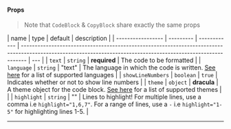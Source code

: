 #### Props

> Note that `CodeBlock` & `CopyBlock` share exactly the same props

| name              | type      | default      | description                                                                                                                                                    |
| ----------------- | --------- | ------------ | -------------------------------------------------------------------------------------------------------------------------------------------------------------- | --- |
| `text`            | `string`  | **required** | The code to be formatted                                                                                                                                       |
| `language`        | `string`  | "text"       | The language in which the code is written. [See here](LANGUAGES.md) for a list of supported languages                                                          |
| `showLineNumbers` | `boolean` | `true`       | Indicates whether or not to show line numbers                                                                                                                  |
| `theme`           | `object`  | **dracula**  | A theme object for the code block. [See here](THEMES.md) for a list of supported themes                                                                        |     |
| `highlight`       | `string`  | ""           | Lines to highlight! For multiple lines, use a comma i.e `highlight="1,6,7"`. For a range of lines, use a `-` i.e `highlight="1-5"` for highlighting lines 1-5. |

---
